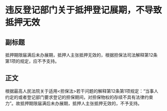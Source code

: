 # 违反登记部门关于抵押登记展期，不导致抵押无效
## 副标题
抵押期限届满后未办展期，抵押人主张抵押无效的，根据担保法司法解释第12条第1项的规定，应不予支持。
## 正文
根据最高人民法院关于适用<担保法>若干问题的解释第12条第1项规定：“当事人约定的或者登记部门要求登记的担保期间，对担保物权的存续不具有法律约束力”。故抵押期限届满后未办展期，抵押人主张抵押无效的，不予支持。